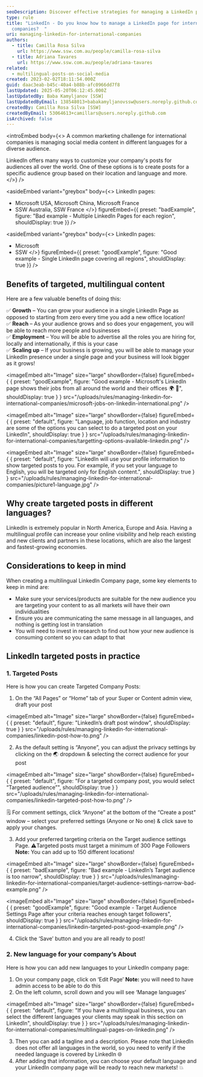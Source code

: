 ```yaml
---
seoDescription: Discover effective strategies for managing a LinkedIn page for international companies, including how to create targeted multilingual posts and expand your global reach.
type: rule
title: "LinkedIn - Do you know how to manage a LinkedIn page for international
  companies?  "
uri: managing-linkedin-for-international-companies
authors:
  - title: Camilla Rosa Silva
    url: https://www.ssw.com.au/people/camilla-rosa-silva
  - title: Adriana Tavares
    url: https://www.ssw.com.au/people/adriana-tavares
related:
  - multilingual-posts-on-social-media
created: 2023-02-02T18:11:54.000Z
guid: daac3eab-b45c-40a4-b88b-afc0966dd7f8
lastUpdated: 2025-05-20T06:12:45.000Z
lastUpdatedBy: Baba Kamyljanov [SSW]
lastUpdatedByEmail: 138548013+babakamyljanovssw@users.noreply.github.com
createdBy: Camilla Rosa Silva [SSW]
createdByEmail: 53064613+camillars@users.noreply.github.com
isArchived: false
---
```


<introEmbed
  body={<>
A common marketing challenge for international companies is managing social media content in different languages for a diverse audience.

LinkedIn offers many ways to customize your company's posts for audiences all over the world. One of these options is to create posts for a specific audience group based on their location and language and more.
  </>}
/>

<asideEmbed
  variant="greybox"
  body={<>
    LinkedIn pages:

* Microsoft USA, Microsoft China, Microsoft France
* SSW Australia, SSW France
  </>}
  figureEmbed={{
    preset: "badExample",
    figure: "Bad example - Multiple LinkedIn Pages for each region",
    shouldDisplay: true
  }}
/>



<asideEmbed
  variant="greybox"
  body={<>
    LinkedIn pages:

* Microsoft
* SSW
  </>}
  figureEmbed={{
    preset: "goodExample",
    figure: "Good example - Single LinkedIn page covering all regions",
    shouldDisplay: true
  }}
/>


## Benefits of targeted, multilingual content

Here are a few valuable benefits of doing this:

✅ **Growth** – You can grow your audience in a single LinkedIn Page as opposed to starting from zero every time you add a new office location! <br>
✅ **Reach** – As your audience grows and so does your engagement, you will be able to reach more people and businesses <br>
✅ **Employment** – You will be able to advertise all the roles you are hiring for, locally and internationally, if this is your case <br>
✅ **Scaling up** – If your business is growing, you will be able to manage your LinkedIn presence under a single page and your business will look bigger as it grows!

<imageEmbed
  alt="Image"
  size="large"
  showBorder={false}
  figureEmbed={ {
    preset: "goodExample",
    figure: "Good example - Microsoft's LinkedIn page shows their jobs from all around the world and their offices 🌍 🏢",
    shouldDisplay: true
  } }
  src="/uploads/rules/managing-linkedin-for-international-companies/microsoft-jobs-on-linkedin-international.png"
/>



<imageEmbed
  alt="Image"
  size="large"
  showBorder={false}
  figureEmbed={ {
    preset: "default",
    figure: "Language, job function, location and industry are some of the options you can select to do a targeted post on your LinkedIn",
    shouldDisplay: true
  } }
  src="/uploads/rules/managing-linkedin-for-international-companies/targetting-options-available-linkedin.png"
/>



<imageEmbed
  alt="Image"
  size="large"
  showBorder={false}
  figureEmbed={ {
    preset: "default",
    figure: "LinkedIn will use your profile information to show targeted posts to you. For example, if you set your language to English, you will be targeted only for English content.",
    shouldDisplay: true
  } }
  src="/uploads/rules/managing-linkedin-for-international-companies/picture1-language.jpg"
/>


## Why create targeted posts in different languages?

LinkedIn is extremely popular in North America, Europe and Asia. Having a multilingual profile can increase your online visibility and help reach existing and new clients and partners in these locations, which are also the largest and fastest-growing economies.

## Considerations to keep in mind

When creating a multilingual LinkedIn Company page, some key elements to keep in mind are:

* Make sure your services/products are suitable for the new audience you are targeting your content to as all markets will have their own individualities
* Ensure you are communicating the same message in all languages, and nothing is getting lost in translation
* You will need to invest in research to find out how your new audience is consuming content so you can adapt to that

## LinkedIn targeted posts in practice

### 1. Targeted Posts

Here is how you can create Targeted Company Posts:

1. On the “All Pages” or “Home” tab of your Super or Content admin view, draft your post

  
<imageEmbed
  alt="Image"
  size="large"
  showBorder={false}
  figureEmbed={ {
    preset: "default",
    figure: "LinkedIn’s draft post window",
    shouldDisplay: true
  } }
  src="/uploads/rules/managing-linkedin-for-international-companies/linkedin-post-how-to.png"
/>


2. As the default setting is “Anyone”, you can adjust the privacy settings by clicking on the 🌏 dropdown & selecting the correct audience for your post

  
<imageEmbed
  alt="Image"
  size="large"
  showBorder={false}
  figureEmbed={ {
    preset: "default",
    figure: "For a targeted company post, you would select “Targeted audience”",
    shouldDisplay: true
  } }
  src="/uploads/rules/managing-linkedin-for-international-companies/linkedin-targeted-post-how-to.png"
/>


  🗒️ For comment settings, click “Anyone” at the bottom of the “Create a post" window – select your preferred settings (Anyone or No one) & click save to apply your changes.

3. Add your preferred targeting criteria on the Target audience settings Page. ⚠️Targeted posts must target a minimum of 300 Page Followers
   **Note:** You can add up to 150 different locations!

<imageEmbed
  alt="Image"
  size="large"
  showBorder={false}
  figureEmbed={ {
    preset: "badExample",
    figure: "Bad example - LinkedIn’s Target audience is too narrow",
    shouldDisplay: true
  } }
  src="/uploads/rules/managing-linkedin-for-international-companies/target-audience-settings-narrow-bad-example.png"
/>


<imageEmbed
  alt="Image"
  size="large"
  showBorder={false}
  figureEmbed={ {
    preset: "goodExample",
    figure: "Good example - Target Audience Settings Page after your criteria reaches enough target followers",
    shouldDisplay: true
  } }
  src="/uploads/rules/managing-linkedin-for-international-companies/linkedin-targeted-post-good-example.png"
/>


4. Click the ‘Save’ button and you are all ready to post!

### 2. New language for your company’s About

Here is how you can add new languages to your LinkedIn company page:

1. On your company page, click on ‘Edit Page’
   **Note:** you will need to have admin access to be able to do this
2. On the left column, scroll down and you will see ‘Manage languages’

  
<imageEmbed
  alt="Image"
  size="large"
  showBorder={false}
  figureEmbed={ {
    preset: "default",
    figure: "If you have a multilingual business, you can select the different languages your clients may speak in this section on LinkedIn",
    shouldDisplay: true
  } }
  src="/uploads/rules/managing-linkedin-for-international-companies/multilingual-pages-on-linkedin.png"
/>


3. Then you can add a tagline and a description. Please note that LinkedIn does not offer all languages in the world, so you need to verify if the needed language is covered by LinkedIn 🌐
4. After adding that information, you can choose your default language and your LinkedIn company page will be ready to reach new markets! 💥
